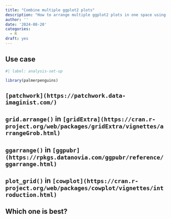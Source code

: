 ```yaml
---
title: "Combine multiple ggplot2 plots"
description: "How to arrange multiple ggplot2 plots in one space using `patchwork`, `grid.arrange()` in `gridExtra`, `ggarrange()` in `ggpubr`, and `plot_grid()` in `cowplot`"
author: ''
date: '2024-08-20'
categories: 
  - R
draft: yes
---
```


## Use case

```r
#| label: analysis-set-up

library(palmerpenguins)

```

## `[patchwork](https://patchwork.data-imaginist.com/)`

## `grid.arrange()` in `[gridExtra](https://cran.r-project.org/web/packages/gridExtra/vignettes/arrangeGrob.html)`

## `ggarrange()` in `[ggpubr](https://rpkgs.datanovia.com/ggpubr/reference/ggarrange.html)`

## `plot_grid()` in `[cowplot](https://cran.r-project.org/web/packages/cowplot/vignettes/introduction.html)`

## Which one is best?
